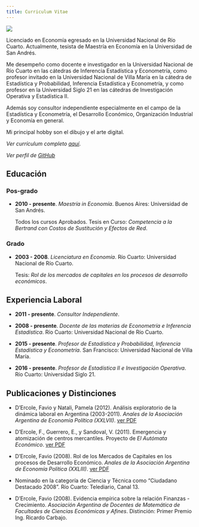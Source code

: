 ```yaml
---
title: Curriculum Vitae
---
```


![](img/yocurriculum.png)

Licenciado en Economía egresado en la Universidad Nacional de Río Cuarto. Actualmente, tesista de Maestría en Economía en la Universidad de San Andrés.

Me desempeño como docente e investigador en la Universidad Nacional de Río Cuarto en las cátedras de Inferencia Estadística y Econometría, como profesor invitado en la Universidad Nacional de Villa María en la cátedra de Estadística y Probabilidad, Inferencia Estadística y Econometría, y como profesor en la Universidad Siglo 21 en las cátedras de Investigación Operativa y Estadística II.

Además soy consultor independiente especialmente en el campo de la Estadística y Econometría, el Desarrollo Económico, Organización Industrial y Economía en general.

Mi principal hobby son el dibujo y el arte digital.

_Ver currículum completo [aquí](http://www.faviodercole.com.ar/cv/cv_es_pub.pdf)_.

_Ver perfil de [GitHub](https://github.com/fndercole)_

## Educación
### Pos-grado

  + __2010 - presente__. _Maestría in Economía_.
    Buenos Aires: Universidad de San Andrés.

    Todos los cursos Aprobados. Tesis en Curso: _Competencia a la Bertrand con Costos de Sustitución y Efectos de Red_.

### Grado
  + __2003 - 2008__. _Licenciatura en Economía_.
    Río Cuarto: Universidad Nacional de Río Cuarto.

    Tesis: _Rol de los mercados de capitales en los procesos de desarrollo económicos_.

## Experiencia Laboral

  + __2011 - presente__. _Consultor Independiente_.

  + __2008 - presente__. _Docente de las materias de Econometría e Inferencia Estadística_.
    Río Cuarto: Universidad Nacional de Río Cuarto.

  + __2015 - presente__. _Profesor de Estadística y Probabilidad, Inferencia Estadística y Econometría_.
    San Francisco: Universidad Nacional de Villa María.

  + __2016 - presente__. _Profesor de Estadística II e Investigación Operativa_.
    Río Cuarto: Universidad Siglo 21.


## Publicaciones y Distinciones

  + D'Ercole, Favio y Natali, Pamela (2012).
    Análisis exploratorio de la dinámica laboral en Argentina (2003-2011).
    _Anales de la Asociación Argentina de Economía Política (XXLVII)_.
    [ver PDF](http://www.aaep.org.ar/anales/works/works2012/DErcole.pdf)

  + D'Ercole, F., Guerrero, E., y Sandoval, V. (2011).
    Emergencia y atomización de centros mercantiles.
    Proyecto de _El Autómata Económico_.
    [ver PDF](http://www.elautomataeconomico.com.ar/download/TP-2010/Dercole-Guerrero-Sandoval.pdf)

  + D'Ercole, Favio (2008).
    Rol de los Mercados de Capitales en los procesos de Desarrollo Económico.
    _Anales de la Asociación Argentina de Economía Política (XXLIII)_.
    [ver PDF](http://www.aaep.org.ar/anales/works/works2008/dercole.pdf)

  + Nominado en la categoría de Ciencia y Técnica como "Ciudadano Destacado 2008".
  Río Cuarto: Telediario, Canal 13.

  + D'Ercole, Favio (2008).
    Evidencia empírica sobre la relación Finanzas - Crecimiento.
    _Asociación Argentina de Docentes de Matemática de Facultades de Ciencias Económicas y Afines_.
    Distinción: Primer Premio Ing. Ricardo Carbajo.
